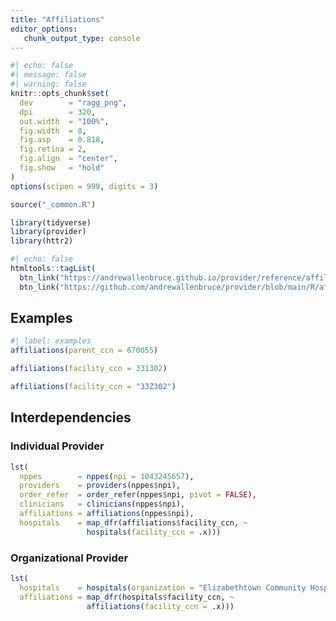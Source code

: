 ```yaml
---
title: "Affiliations"
editor_options: 
   chunk_output_type: console
---
```


```r
#| echo: false
#| message: false
#| warning: false
knitr::opts_chunk$set(
  dev        = "ragg_png",
  dpi        = 320,
  out.width  = "100%",
  fig.width  = 8,
  fig.asp    = 0.818,
  fig.retina = 2,
  fig.align  = "center",
  fig.show   = "hold"
)
options(scipen = 999, digits = 3)

source("_common.R")

library(tidyverse)
library(provider)
library(httr2)
```

```r
#| echo: false
htmltools::tagList(
  btn_link("https://andrewallenbruce.github.io/provider/reference/affiliations.html", "Documentation"),
  btn_link("https://github.com/andrewallenbruce/provider/blob/main/R/affiliations.R", "Source"))
```

## Examples

```r
#| label: examples
affiliations(parent_ccn = 670055)

affiliations(facility_ccn = 331302)

affiliations(facility_ccn = "33Z302")
```

## Interdependencies

### Individual Provider

```r
lst(
  nppes        = nppes(npi = 1043245657),
  providers    = providers(nppes$npi),
  order_refer  = order_refer(nppes$npi, pivot = FALSE),
  clinicians   = clinicians(nppes$npi),
  affiliations = affiliations(nppes$npi),
  hospitals    = map_dfr(affiliations$facility_ccn, ~ 
                 hospitals(facility_ccn = .x)))
```

### Organizational Provider

```r
lst(
  hospitals    = hospitals(organization = "Elizabethtown Community Hospital"),
  affiliations = map_dfr(hospitals$facility_ccn, ~ 
                 affiliations(facility_ccn = .x)))
```


